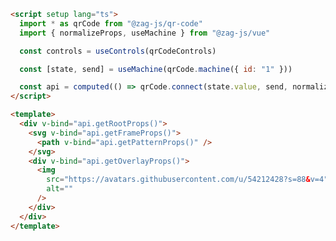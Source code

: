 ```html
<script setup lang="ts">
  import * as qrCode from "@zag-js/qr-code"
  import { normalizeProps, useMachine } from "@zag-js/vue"

  const controls = useControls(qrCodeControls)

  const [state, send] = useMachine(qrCode.machine({ id: "1" }))

  const api = computed(() => qrCode.connect(state.value, send, normalizeProps))
</script>

<template>
  <div v-bind="api.getRootProps()">
    <svg v-bind="api.getFrameProps()">
      <path v-bind="api.getPatternProps()" />
    </svg>
    <div v-bind="api.getOverlayProps()">
      <img
        src="https://avatars.githubusercontent.com/u/54212428?s=88&v=4"
        alt=""
      />
    </div>
  </div>
</template>
```
